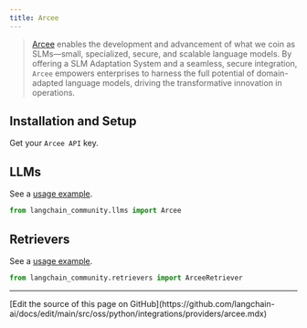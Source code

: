 ```yaml
---
title: Arcee
---
```


>[Arcee](https://www.arcee.ai/about/about-us) enables the development and advancement
> of what we coin as SLMs—small, specialized, secure, and scalable language models.
> By offering a SLM Adaptation System and a seamless, secure integration,
> `Arcee` empowers enterprises to harness the full potential of
> domain-adapted language models, driving the transformative
> innovation in operations.


## Installation and Setup

Get your `Arcee API` key.


## LLMs

See a [usage example](/oss/python/integrations/llms/arcee).

```python
from langchain_community.llms import Arcee
```

## Retrievers

See a [usage example](/oss/python/integrations/retrievers/arcee).

```python
from langchain_community.retrievers import ArceeRetriever
```

---

<Callout icon="pen-to-square" iconType="regular">
  [Edit the source of this page on GitHub](https://github.com/langchain-ai/docs/edit/main/src/oss/python/integrations/providers/arcee.mdx)
</Callout>

